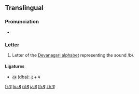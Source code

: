 {{also|व}}
{{Devanagari character info|hex=092C|name=DEVANAGARI LETTER BA|image=[[File:Deva-ba.png|100px]]}}  
==Translingual==

===Pronunciation===
* {{IPA|/bə/|lang=mul}}

===Letter===
{{mul-deva|ba}}

# Letter of the [[Devanagari alphabet]] representing the sound /b/.

====Ligatures====
{{rfc-header|Ligatures|lang=mul}}
* [[द्ब]] (dba): [[द]] + ब

[[fr:ब]]
[[hu:ब]]
[[nl:ब]]
[[ja:ब]]
[[th:ब]]
[[zh:ब]]
